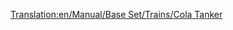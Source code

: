 [[Translation:en/Manual/Base Set/Trains/Cola Tanker]]
{{it/Manual/Base Set/Trains/Vagoni|Picture=[[File:en/Manual/Base Set/Trains/Colatanker.png]]
|Name=Vagone cisterna per cola
|NormalCost=€ 2.132
|NormalWeight=24 / 49 t
|NormalCapacity=25.000 litri di cola
|MonoCost="
|MonoWeight=24 / 54 t
|MonoCapacity=30.000 litri di cola
|MagCost="
|MagWeight=24 / 56 t
|MagCapacity=32.000 litri di cola
|Description=Vagone cisterna per trasportare la produzione dei pozzi di cola alle fabbriche di bibite frizzanti, esiste solo nel Toyland. 
}}